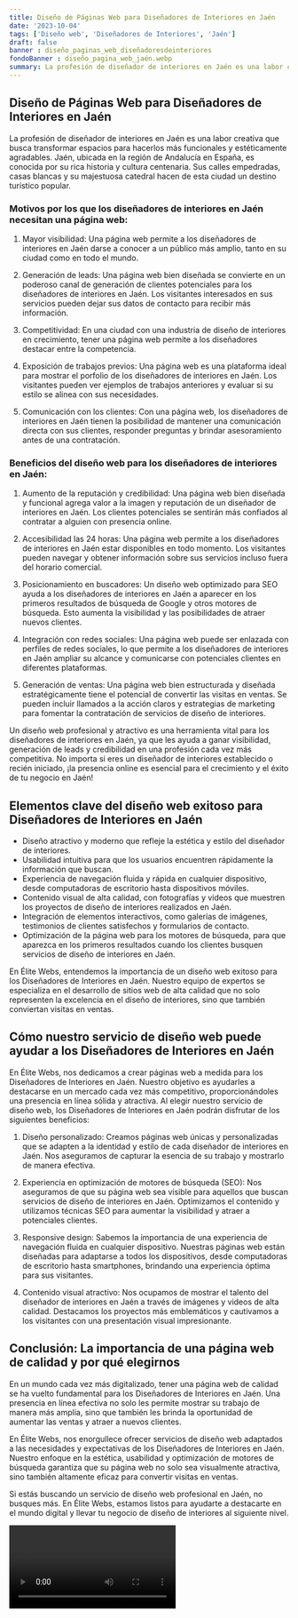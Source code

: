 ```yaml
---
title: Diseño de Páginas Web para Diseñadores de Interiores en Jaén
date: '2023-10-04'
tags: ['Diseño web', 'Diseñadores de Interiores', 'Jaén']
draft: false
banner : diseño_paginas_web_diseñadoresdeinteriores
fondoBanner : diseño_pagina_web_jaén.webp
summary: La profesión de diseñador de interiores en Jaén es una labor creativa que busca transformar espacios para hacerlos más funcionales y estéticamente agradables. Jaén, ubicada en la región de Andalucía en España, es conocida por su rica historia y cultura centenaria. Sus calles empedradas, casas blancas y su majestuosa catedral hacen de esta ciudad un destino turístico popular.
---
```


## Diseño de Páginas Web para Diseñadores de Interiores en Jaén

La profesión de diseñador de interiores en Jaén es una labor creativa que busca transformar espacios para hacerlos más funcionales y estéticamente agradables. Jaén, ubicada en la región de Andalucía en España, es conocida por su rica historia y cultura centenaria. Sus calles empedradas, casas blancas y su majestuosa catedral hacen de esta ciudad un destino turístico popular.

### Motivos por los que los diseñadores de interiores en Jaén necesitan una página web:

1. Mayor visibilidad: Una página web permite a los diseñadores de interiores en Jaén darse a conocer a un público más amplio, tanto en su ciudad como en todo el mundo.

2. Generación de leads: Una página web bien diseñada se convierte en un poderoso canal de generación de clientes potenciales para los diseñadores de interiores en Jaén. Los visitantes interesados en sus servicios pueden dejar sus datos de contacto para recibir más información.

3. Competitividad: En una ciudad con una industria de diseño de interiores en crecimiento, tener una página web permite a los diseñadores destacar entre la competencia.

4. Exposición de trabajos previos: Una página web es una plataforma ideal para mostrar el porfolio de los diseñadores de interiores en Jaén. Los visitantes pueden ver ejemplos de trabajos anteriores y evaluar si su estilo se alinea con sus necesidades.

5. Comunicación con los clientes: Con una página web, los diseñadores de interiores en Jaén tienen la posibilidad de mantener una comunicación directa con sus clientes, responder preguntas y brindar asesoramiento antes de una contratación.

### Beneficios del diseño web para los diseñadores de interiores en Jaén:

1. Aumento de la reputación y credibilidad: Una página web bien diseñada y funcional agrega valor a la imagen y reputación de un diseñador de interiores en Jaén. Los clientes potenciales se sentirán más confiados al contratar a alguien con presencia online.

2. Accesibilidad las 24 horas: Una página web permite a los diseñadores de interiores en Jaén estar disponibles en todo momento. Los visitantes pueden navegar y obtener información sobre sus servicios incluso fuera del horario comercial.

3. Posicionamiento en buscadores: Un diseño web optimizado para SEO ayuda a los diseñadores de interiores en Jaén a aparecer en los primeros resultados de búsqueda de Google y otros motores de búsqueda. Esto aumenta la visibilidad y las posibilidades de atraer nuevos clientes.

4. Integración con redes sociales: Una página web puede ser enlazada con perfiles de redes sociales, lo que permite a los diseñadores de interiores en Jaén ampliar su alcance y comunicarse con potenciales clientes en diferentes plataformas.

5. Generación de ventas: Una página web bien estructurada y diseñada estratégicamente tiene el potencial de convertir las visitas en ventas. Se pueden incluir llamados a la acción claros y estrategias de marketing para fomentar la contratación de servicios de diseño de interiores.

Un diseño web profesional y atractivo es una herramienta vital para los diseñadores de interiores en Jaén, ya que les ayuda a ganar visibilidad, generación de leads y credibilidad en una profesión cada vez más competitiva. No importa si eres un diseñador de interiores establecido o recién iniciado, ¡la presencia online es esencial para el crecimiento y el éxito de tu negocio en Jaén!

<GifSeo />

<Cta />

## Elementos clave del diseño web exitoso para Diseñadores de Interiores en Jaén

- Diseño atractivo y moderno que refleje la estética y estilo del diseñador de interiores.
- Usabilidad intuitiva para que los usuarios encuentren rápidamente la información que buscan.
- Experiencia de navegación fluida y rápida en cualquier dispositivo, desde computadoras de escritorio hasta dispositivos móviles.
- Contenido visual de alta calidad, con fotografías y videos que muestren los proyectos de diseño de interiores realizados en Jaén.
- Integración de elementos interactivos, como galerías de imágenes, testimonios de clientes satisfechos y formularios de contacto.
- Optimización de la página web para los motores de búsqueda, para que aparezca en los primeros resultados cuando los clientes busquen servicios de diseño de interiores en Jaén.

En Élite Webs, entendemos la importancia de un diseño web exitoso para los Diseñadores de Interiores en Jaén. Nuestro equipo de expertos se especializa en el desarrollo de sitios web de alta calidad que no solo representen la excelencia en el diseño de interiores, sino que también conviertan visitas en ventas.

## Cómo nuestro servicio de diseño web puede ayudar a los Diseñadores de Interiores en Jaén

En Élite Webs, nos dedicamos a crear páginas web a medida para los Diseñadores de Interiores en Jaén. Nuestro objetivo es ayudarles a destacarse en un mercado cada vez más competitivo, proporcionándoles una presencia en línea sólida y atractiva. Al elegir nuestro servicio de diseño web, los Diseñadores de Interiores en Jaén podrán disfrutar de los siguientes beneficios:

1. Diseño personalizado: Creamos páginas web únicas y personalizadas que se adapten a la identidad y estilo de cada diseñador de interiores en Jaén. Nos aseguramos de capturar la esencia de su trabajo y mostrarlo de manera efectiva.

2. Experiencia en optimización de motores de búsqueda (SEO): Nos aseguramos de que su página web sea visible para aquellos que buscan servicios de diseño de interiores en Jaén. Optimizamos el contenido y utilizamos técnicas SEO para aumentar la visibilidad y atraer a potenciales clientes.

3. Responsive design: Sabemos la importancia de una experiencia de navegación fluida en cualquier dispositivo. Nuestras páginas web están diseñadas para adaptarse a todos los dispositivos, desde computadoras de escritorio hasta smartphones, brindando una experiencia óptima para sus visitantes.

4. Contenido visual atractivo: Nos ocupamos de mostrar el talento del diseñador de interiores en Jaén a través de imágenes y videos de alta calidad. Destacamos los proyectos más emblemáticos y cautivamos a los visitantes con una presentación visual impresionante.

## Conclusión: La importancia de una página web de calidad y por qué elegirnos

En un mundo cada vez más digitalizado, tener una página web de calidad se ha vuelto fundamental para los Diseñadores de Interiores en Jaén. Una presencia en línea efectiva no solo les permite mostrar su trabajo de manera más amplia, sino que también les brinda la oportunidad de aumentar las ventas y atraer a nuevos clientes.

En Élite Webs, nos enorgullece ofrecer servicios de diseño web adaptados a las necesidades y expectativas de los Diseñadores de Interiores en Jaén. Nuestro enfoque en la estética, usabilidad y optimización de motores de búsqueda garantiza que su página web no solo sea visualmente atractiva, sino también altamente eficaz para convertir visitas en ventas.

Si estás buscando un servicio de diseño web profesional en Jaén, no busques más. En Élite Webs, estamos listos para ayudarte a destacarte en el mundo digital y llevar tu negocio de diseño de interiores al siguiente nivel.

<Video />

<CtaBot job='Diseñadores de Interiores' city='Jaén'/>

<Gmaps query='Jaén+españa+maps' />